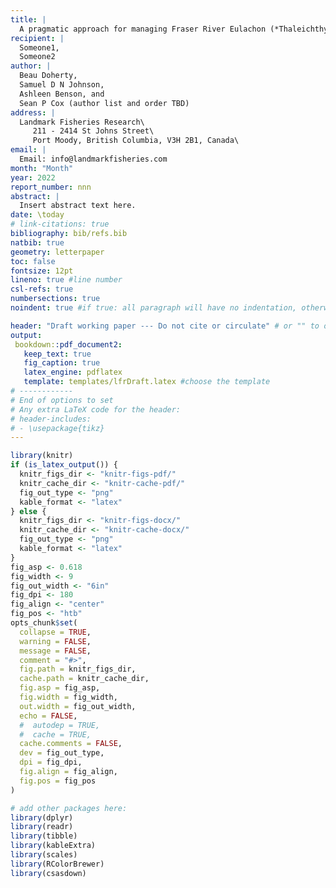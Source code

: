 ```yaml
---
title: |
  A pragmatic approach for managing Fraser River Eulachon (*Thaleichthys pacificus*) fisheries: rapid prototyping operating model development and management procedure evaluation
recipient: |
  Someone1, 
  Someone2
author: |
  Beau Doherty,
  Samuel D N Johnson,
  Ashleen Benson, and
  Sean P Cox (author list and order TBD)
address: |
  Landmark Fisheries Research\
     211 - 2414 St Johns Street\
     Port Moody, British Columbia, V3H 2B1, Canada\
email: |
  Email: info@landmarkfisheries.com
month: "Month"
year: 2022
report_number: nnn
abstract: |
  Insert abstract text here.
date: \today
# link-citations: true
bibliography: bib/refs.bib
natbib: true
geometry: letterpaper
toc: false
fontsize: 12pt
lineno: true #line number
csl-refs: true
numbersections: true
noindent: true #if true: all paragraph will have no indentation, otherwise there will be indentation on 2nd paragraph

header: "Draft working paper --- Do not cite or circulate" # or "" to omit
output:
 bookdown::pdf_document2:
   keep_text: true
   fig_caption: true
   latex_engine: pdflatex
   template: templates/lfrDraft.latex #choose the template
# ------------
# End of options to set
# Any extra LaTeX code for the header:
# header-includes:
# - \usepackage{tikz}
---
```


```r
library(knitr)
if (is_latex_output()) {
  knitr_figs_dir <- "knitr-figs-pdf/"
  knitr_cache_dir <- "knitr-cache-pdf/"
  fig_out_type <- "png"
  kable_format <- "latex"
} else {
  knitr_figs_dir <- "knitr-figs-docx/"
  knitr_cache_dir <- "knitr-cache-docx/"
  fig_out_type <- "png"
  kable_format <- "latex"
}
fig_asp <- 0.618
fig_width <- 9
fig_out_width <- "6in"
fig_dpi <- 180
fig_align <- "center"
fig_pos <- "htb"
opts_chunk$set(
  collapse = TRUE,
  warning = FALSE,
  message = FALSE,
  comment = "#>",
  fig.path = knitr_figs_dir,
  cache.path = knitr_cache_dir,
  fig.asp = fig_asp,
  fig.width = fig_width,
  out.width = fig_out_width,
  echo = FALSE,
  #  autodep = TRUE,
  #  cache = TRUE,
  cache.comments = FALSE,
  dev = fig_out_type,
  dpi = fig_dpi,
  fig.align = fig_align,
  fig.pos = fig_pos
)
```

```r
# add other packages here:
library(dplyr)
library(readr)
library(tibble)
library(kableExtra)
library(scales)
library(RColorBrewer)
library(csasdown)

```
